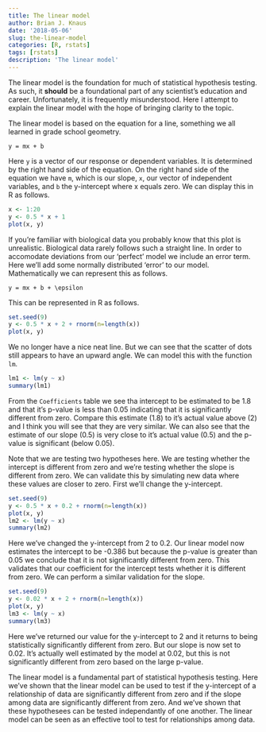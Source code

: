 ```yaml
---
title: The linear model
author: Brian J. Knaus
date: '2018-05-06'
slug: the-linear-model
categories: [R, rstats]
tags: [rstats]
description: 'The linear model'
---
```






The linear model is the foundation for much of statistical hypothesis testing.
As such, it **should** be a foundational part of any scientist's education and career.
Unfortunately, it is frequently misunderstood.
Here I attempt to explain the linear model with the hope of bringing clarity to the topic.


The linear model is based on the equation for a line, something we all learned in grade school geometry.

```
y = mx + b
```

Here `y` is a vector of our response or dependent variables.
It is determined by the right hand side of the equation.
On the right hand side of the equation we have `m`, which is our slope, `x`, our vector of independent variables, and `b` the y-intercept where x equals zero.
We can display this in R as follows.


```r
x <- 1:20
y <- 0.5 * x + 1
plot(x, y)  
```


If you're familiar with biological data you probably know that this plot is unrealistic.
Biological data rarely follows such a straight line.
In order to accomodate deviations from our 'perfect' model we include an error term.
Here we'll add some normally distributed 'error' to our model.
Mathematically we can represent this as follows.


```
y = mx + b + \epsilon
```

This can be represented in R as follows.


```r
set.seed(9)
y <- 0.5 * x + 2 + rnorm(n=length(x))
plot(x, y)
```


We no longer have a nice neat line.
But we can see that the scatter of dots still appears to have an upward angle.
We can model this with the function `lm`.


```r
lm1 <- lm(y ~ x)
summary(lm1)
```


From the `Coefficients` table we see tha intercept to be estimated to be 1.8 and that it's p-value is less than 0.05 indicating that it is significantly different from zero.
Compare this estimate (1.8) to it's actual value above (2) and I think you will see that they are very similar.
We can also see that the estimate of our slope (0.5) is very close to it's actual value (0.5) and the p-value is significant (below 0.05).

Note that we are testing two hypotheses here.
We are testing whether the intercept is different from zero and we're testing whether the slope is different from zero.
We can validate this by simulating new data where these values are closer to zero.
First we'll change the y-intercept.


```r
set.seed(9)
y <- 0.5 * x + 0.2 + rnorm(n=length(x))
plot(x, y)
lm2 <- lm(y ~ x)
summary(lm2)
```


Here we've changed the y-intercept from 2 to 0.2.
Our linear model now estimates the intercept to be -0.386 but because the p-value is greater than 0.05 we conclude that it is not significantly different from zero.
This validates that our coefficient for the intercept tests whether it is different from zero.
We can perform a similar validation for the slope.


```r
set.seed(9)
y <- 0.02 * x + 2 + rnorm(n=length(x))
plot(x, y)
lm3 <- lm(y ~ x)
summary(lm3)
```


Here we've returned our value for the y-intercept to 2 and it returns to being statistically significantly different from zero.
But our slope is now set to 0.02.
It's actually well estimated by the model at 0.02, but this is not significantly different from zero based on the large p-value.


The linear model is a fundamental part of statistical hypothesis testing.
Here we've shown that the linear model can be used to test if the y-intercept of a relationship of data are significantly different from zero and if the slope among data are significantly different from zero.
And we've shown that these hypothesees can be tested independantly of one another.
The linear model can be seen as an effective tool to test for relationships among data.

